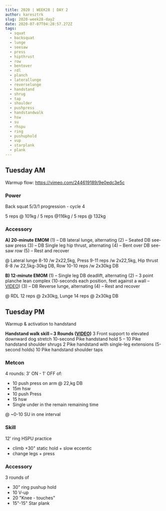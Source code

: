 ```yaml
---
title: 2020 | WEEK28 | DAY 2
author: karesztrk
slug: 2020-week28-day2
date: 2020-07-07T04:28:57.272Z
tags:
  - squat
  - backsquat
  - lunge
  - seesaw
  - press
  - hipthrust
  - row
  - bentover
  - rdl
  - planch
  - laterallunge
  - reverselunge
  - handstand
  - shrug
  - tap
  - shoulder
  - pushpress
  - handstandwalk
  - hsw
  - su
  - rhspu
  - ring
  - pushuphold
  - vup
  - starplank
  - plank
---
```


## Tuesday AM

Warmup flow: <https://vimeo.com/244619189/9e0edc3e5c>

### Power

Back squat 5/3/1 progression - cycle 4

5 reps @ 101kg / 5 reps @116kg / 5 reps @ 132kg

### Accessory

**A) 20-minute EMOM**
(1) – DB lateral lunge, alternating
(2) – Seated DB see-saw press
(3) – DB Single leg hip thrust, alternating
(4) – Bent over DB see-saw row
(5) – Rest and recover

@ Lateral lunge 8-10 /w 2x22,5kg, Press 9-11 reps /w 2x22,5kg, Hip thrust 8-8 /w 22,5kg-30kg DB, Row 10-10 reps /w 2x30kg DB

**B) 12-minute EMOM**
(1) – Single leg DB deadlift, alternating
(2) – 3 point planche lean complex (10-seconds each position, feet against a wall – [VIDEO](https://vimeo.com/416231909/3a58e6d6ee))
(3) – DB Reverse lunge, alternating
(4) – Rest and recover

@ RDL 12 reps @ 2x30kg, Lunge 14 reps @ 2x30kg DB

## Tuesday PM

Warmup & activation to handstand

**Handstand walk skill – 3 Rounds ([VIDEO](https://vimeo.com/316343023/22638d9ce7=))**
3 Front support to elevated downward dog stretch
10-second Pike handstand hold
5 – 10 Pike handstand shoulder shrugs
2 Pike handstand with single-leg extensions (5-second holds)
10 Pike handstand shoulder taps

### Metcon

4 rounds: 3' ON - 1' OFF of:

- 10 push press on arm @ 22,kg DB
- 15m hsw
- 10 push Press
- 15 hsw
- Single under in the remain remaining time

@ ~0-10 SU in one interval

### Skill

12' ring HSPU practice

- climb +30" static hold + slow eccentic
- change legs + press

### Accessory

3 rounds of

- 30" ring pushup hold
- 10 V-up
- 20 "Knee - touches"
- 15"-15" Star plank
